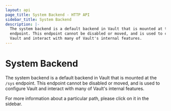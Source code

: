 ```yaml
---
layout: api
page_title: System Backend - HTTP API
sidebar_title: System Backend
description: |-
  The system backend is a default backend in Vault that is mounted at the `/sys`
  endpoint. This endpoint cannot be disabled or moved, and is used to configure
  Vault and interact with many of Vault's internal features.
---
```


# System Backend

The system backend is a default backend in Vault that is mounted at the `/sys`
endpoint. This endpoint cannot be disabled or moved, and is used to configure
Vault and interact with many of Vault's internal features.

For more information about a particular path, please click on it in the sidebar.

